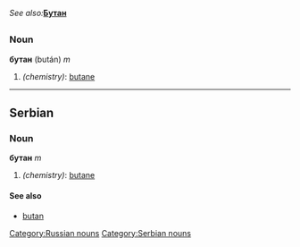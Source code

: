 ''See also: '''''[[Бутан]]'''
=={{ru}}==
[[Category:Russian nouns]]
===Noun===
'''бутан''' (bután) ''m''
#''(chemistry)'': [[butane]]
----
==Serbian==
===Noun===
'''бутан''' ''m''
#''(chemistry)'': [[butane]]
====See also====
*[[butan]]
[[Category:Serbian nouns]]